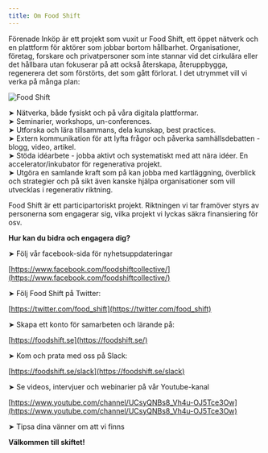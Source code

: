 ```yaml
---
title: Om Food Shift
---
```


Förenade Inköp är ett projekt som vuxit ur Food Shift, ett öppet nätverk och en plattform för aktörer som jobbar bortom hållbarhet. Organisationer, företag, forskare och privatpersoner som inte stannar vid det cirkulära eller det hållbara utan fokuserar på att också återskapa, återuppbygga, regenerera det som förstörts, det som gått förlorat. I det utrymmet vill vi verka på många plan:

![Food Shift](/img/svampskog.png)

➤ Nätverka, både fysiskt och på våra digitala plattformar.  
➤ Seminarier, workshops, un-conferences.  
➤ Utforska och lära tillsammans, dela kunskap, best practices.  
➤ Extern kommunikation för att lyfta frågor och påverka samhällsdebatten - blogg, video, artikel.  
➤ Stöda idéarbete - jobba aktivt och systematiskt med att nära idéer. En accelerator/inkubator för regenerativa projekt.  
➤ Utgöra en samlande kraft som på kan jobba med kartläggning, överblick och strategier och på sikt även kanske hjälpa organisationer som vill utvecklas i regenerativ riktning.

Food Shift är ett participartoriskt projekt. Riktningen vi tar framöver styrs av personerna som engagerar sig, vilka projekt vi lyckas säkra finansiering för osv.

**Hur kan du bidra och engagera dig?**

➤ Följ vår facebook-sida för nyhetsuppdateringar

[https://www.facebook.com/foodshiftcollective/](https://www.facebook.com/foodshiftcollective/)

➤ Följ Food Shift på Twitter:

[https://twitter.com/food_shift](https://twitter.com/food_shift)

➤ Skapa ett konto för samarbeten och lärande på:

[https://foodshift.se](https://foodshift.se/)

➤ Kom och prata med oss på Slack:

[https://foodshift.se/slack](https://foodshift.se/slack)

➤ Se videos, intervjuer och webinarier på vår Youtube-kanal

[https://www.youtube.com/channel/UCsyQNBs8_Vh4u-OJ5Tce3Ow](https://www.youtube.com/channel/UCsyQNBs8_Vh4u-OJ5Tce3Ow)

➤ Tipsa dina vänner om att vi finns

**Välkommen till skiftet!**
